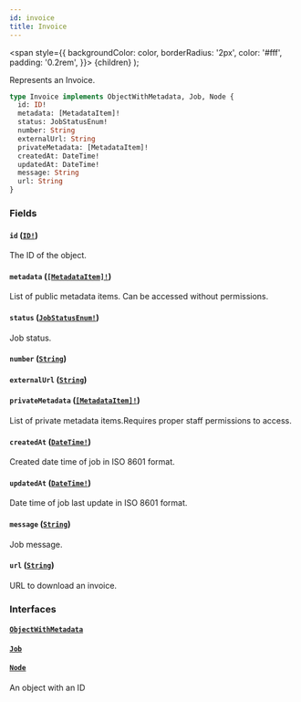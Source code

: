```yaml
---
id: invoice
title: Invoice
---
```


<span
style={{
      backgroundColor: color,
      borderRadius: '2px',
      color: '#fff',
      padding: '0.2rem',
    }}>
{children}
</span>
);

Represents an Invoice.

```graphql
type Invoice implements ObjectWithMetadata, Job, Node {
  id: ID!
  metadata: [MetadataItem]!
  status: JobStatusEnum!
  number: String
  externalUrl: String
  privateMetadata: [MetadataItem]!
  createdAt: DateTime!
  updatedAt: DateTime!
  message: String
  url: String
}
```

### Fields

#### `id` ([`ID!`](/api-reference/scalars/id.mdx))

The ID of the object.

#### `metadata` ([`[MetadataItem]!`](/api-reference/objects/metadata-item.mdx))

List of public metadata items. Can be accessed without permissions.

#### `status` ([`JobStatusEnum!`](/api-reference/enums/job-status-enum.mdx))

Job status.

#### `number` ([`String`](/api-reference/scalars/string.mdx))

#### `externalUrl` ([`String`](/api-reference/scalars/string.mdx))

#### `privateMetadata` ([`[MetadataItem]!`](/api-reference/objects/metadata-item.mdx))

List of private metadata items.Requires proper staff permissions to access.

#### `createdAt` ([`DateTime!`](/api-reference/scalars/date-time.mdx))

Created date time of job in ISO 8601 format.

#### `updatedAt` ([`DateTime!`](/api-reference/scalars/date-time.mdx))

Date time of job last update in ISO 8601 format.

#### `message` ([`String`](/api-reference/scalars/string.mdx))

Job message.

#### `url` ([`String`](/api-reference/scalars/string.mdx))

URL to download an invoice.

### Interfaces

#### [`ObjectWithMetadata`](/api-reference/interfaces/object-with-metadata.mdx)

#### [`Job`](/api-reference/interfaces/job.mdx)

#### [`Node`](/api-reference/interfaces/node.mdx)

An object with an ID
